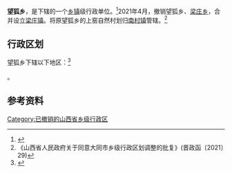 {{中国乡级行政区|14/02/23/211/000
| 电话区号 = 352
}}

'''望狐乡'''，是{{PRC admin/fullname|14/02/23/211/000|3}}下辖的一个[[乡镇|乡镇]]级行政单位。<ref>{{PRC admin/ref sgc|{{PRC admin/parent|14/02/23/211/000}}}}</ref>2021年4月，撤销望狐乡、[[梁庄乡_(广灵县)|梁庄乡]]，合并设立[[梁庄镇_(广灵县)|梁庄镇]]。将原望狐乡的上窑自然村划归[[南村镇_(广灵县)|南村镇]]管辖。<ref>《山西省人民政府关于同意大同市乡级行政区划调整的批复》(晋政函〔2021〕29)</ref>

== 行政区划 ==

望狐乡下辖以下地区：<ref>{{PRC admin/ref sgc|14/02/23/211/000}}</ref>

{{PRC admin/children|14/02/23/211/000}}。

== 参考资料 ==

{{reflist}}

{{PRC admin/navcat|14/02/23/211/000}}

[[Category:已撤销的山西省乡级行政区|Category:已撤销的山西省乡级行政区]]